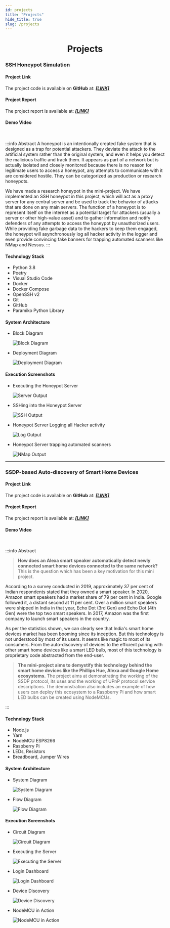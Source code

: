 ```yaml
---
id: projects
title: "Projects"
hide_title: true
slug: /projects
---
```


<div align="center">
  <h1>Projects</h1>
</div>


### SSH Honeypot Simulation

#### Project Link

The project code is available on **GitHub** at: _**[[LINK]](https://github.com/gitaalekhyapaul/ssh-honeypot)**_

#### Project Report

The project report is available at: _**[[LINK]](/doc/CN.pdf)**_

#### Demo Video

<div align="center">
  <ReactPlayer controls url="/vid/Demo-Video-CN.mp4" />
</div>
<br />

:::info Abstract
A honeypot is an intentionally created fake system that is designed as a trap for potential attackers. They deviate the attack to the artificial system rather than the original system, and even it helps you detect the malicious traffic and track them. It appears as part of a network but is actually isolated and closely monitored because there is no reason for legitimate users to access a honeypot, any attempts to communicate with it are considered hostile. They can be categorized as production or research honeypots.

We have made a research honeypot in the mini-project. We have implemented an SSH honeypot in this project, which will act as a proxy server for any central server and be used to track the behavior of attacks that are done on any main servers. The function of a honeypot is to represent itself on the internet as a potential target for attackers (usually a server or other high-value asset) and to gather information and notify defenders of any attempts to access the honeypot by unauthorized users. While providing fake garbage data to the hackers to keep them engaged, the honeypot will asynchronously log all hacker activity in the logger and even provide convincing fake banners for trapping automated scanners like NMap and Nessus.
:::

#### Technology Stack

- Python 3.8
- Poetry
- Visual Studio Code
- Docker
- Docker Compose
- OpenSSH v2
- Git
- GitHub
- Paramiko Python Library

#### System Architecture

- Block Diagram

  ![Block Diagram](/img/cn-mini-project/Block-Diagram.png)

- Deployment Diagram

  ![Deployment Diagram](/img/cn-mini-project/Deployment-Diagram.png)

#### Execution Screenshots

- Executing the Honeypot Server

  ![Server Output](/img/cn-mini-project/Server-Output.png)

- SSHing into the Honeypot Server

  ![SSH Output](/img/cn-mini-project/SSH-Output.png)

- Honeypot Server Logging all Hacker activity

  ![Log Output](/img/cn-mini-project/Log-Output.png)

- Honeypot Server trapping automated scanners

  ![NMap Output](/img/cn-mini-project/NMap-Output.png)

<hr />

### SSDP-based Auto-discovery of Smart Home Devices

#### Project Link

The project code is available on **GitHub** at: _**[[LINK]](https://github.com/gitaalekhyapaul/home-automation)**_

#### Project Report

The project report is available at: _**[[LINK]](/doc/RASPI.pdf)**_

#### Demo Video

<div align="center">
  <ReactPlayer controls url="/vid/Demo-Video-RASPI.mp4" />
</div>
<br />

:::info Abstract

> **How does an Alexa smart speaker automatically detect newly connected smart home devices connected to the same network?** This is the question which has been a key motivation for this mini project.

According to a survey conducted in 2019, approximately 37 per cent of Indian respondents stated that they owned a smart speaker. In 2020, Amazon smart speakers had a market share of 79 per cent in India. Google followed it, a distant second at 11 per cent. Over a million smart speakers were shipped in India in that year, Echo Dot (3rd Gen) and Echo Dot (4th Gen) were the top two smart speakers. In 2017, Amazon was the first company to launch smart speakers in the country.

As per the statistics shown, we can clearly see that India's smart home devices market has been booming since its inception. But this technology is not understood by most of its users. It seems like magic to most of its consumers. From the auto-discovery of devices to the efficient pairing with other smart home devices like a smart LED bulb, most of this technology is proprietary code abstracted from the end-user.

> **The mini-project aims to demystify this technology behind the smart home devices like the Phillips Hue, Alexa and Google Home ecosystems.** The project aims at demonstrating the working of the SSDP protocol, its uses and the working of UPnP protocol service descriptions. The demonstration also includes an example of how users can deploy this ecosystem to a Raspberry Pi and how smart LED bulbs can be created using NodeMCUs.

:::

#### Technology Stack

- Node.js
- Yarn
- NodeMCU ESP8266
- Raspberry Pi
- LEDs, Resistors
- Breadboard, Jumper Wires

#### System Architecture

- System Diagram

  ![System Diagram](/img/raspi-mini-project/System-Diagram.png)

- Flow Diagram

  ![Flow Diagram](/img/raspi-mini-project/Flow-Diagram.png)

#### Execution Screenshots

- Circuit Diagram

  ![Circuit Diagram](/img/raspi-mini-project/Circuit-Diagram.png)

- Executing the Server

  ![Executing the Server](/img/raspi-mini-project/Executing-the-Server.png)

- Login Dashboard

  ![Login Dashboard](/img/raspi-mini-project/Login-Dashboard.png)

- Device Discovery

  ![Device Discovery](/img/raspi-mini-project/Device-Discovery.png)

- NodeMCU in Action

  ![NodeMCU in  Action](/img/raspi-mini-project/NodeMCU-in-Action.png)

